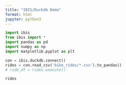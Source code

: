---
title: "IBIS/Duckdb Demo"
format: html
jupyter: python3
---
```{python}
import ibis
from ibis import *
import pandas as pd
import numpy as np
import matplotlib.pyplot as plt

con = ibis.duckdb.connect()
rides = con.read_csv('bike_rides/*.csv').to_pandas()
# ride_df = rides.execute()

```
```{python}
rides
```